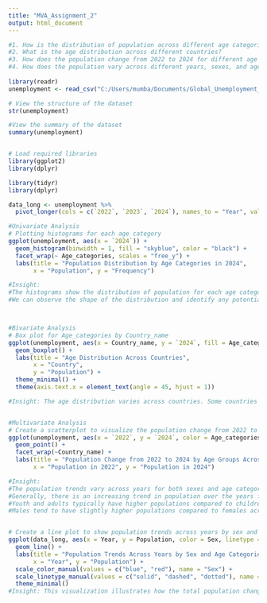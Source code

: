 ---
title: "MVA_Assignment_2"
output: html_document
---

```{r}
#1. How is the distribution of population across different age categories?
#2. What is the age distribution across different countries?
#3. How does the population change from 2022 to 2024 for different age groups across countries?
#4. How does the population vary across different years, sexes, and age categories?
  
library(readr)
unemployment <- read_csv("C:/Users/mumba/Documents/Global_Unemployment_Dataset.csv")

# View the structure of the dataset
str(unemployment)

#View the summary of the dataset
summary(unemployment)


# Load required libraries
library(ggplot2)
library(dplyr)

library(tidyr)
library(dplyr)

data_long <- unemployment %>%
  pivot_longer(cols = c(`2022`, `2023`, `2024`), names_to = "Year", values_to = "Population")

#Univariate Analysis
# Plotting histograms for each age category
ggplot(unemployment, aes(x = `2024`)) +
  geom_histogram(binwidth = 1, fill = "skyblue", color = "black") +
  facet_wrap(~ Age_categories, scales = "free_y") +
  labs(title = "Population Distribution by Age Categories in 2024",
       x = "Population", y = "Frequency")

#Insight:
#The histograms show the distribution of population for each age category in 2024.
#We can observe the shape of the distribution and identify any potential outliers or unusual patterns.



#Bivariate Analysis
# Box plot for Age_categories by Country_name
ggplot(unemployment, aes(x = Country_name, y = `2024`, fill = Age_categories)) +
  geom_boxplot() +
  labs(title = "Age Distribution Across Countries",
       x = "Country",
       y = "Population") +
  theme_minimal() +
  theme(axis.text.x = element_text(angle = 45, hjust = 1))

#Insight: The age distribution varies across countries. Some countries have a more even distribution across age categories, while others have a more skewed distribution.


#Multivariate Analysis
# Create a scatterplot to visualize the population change from 2022 to 2024 for different age groups across countries
ggplot(unemployment, aes(x = `2022`, y = `2024`, color = Age_categories)) +
  geom_point() +
  facet_wrap(~Country_name) +
  labs(title = "Population Change from 2022 to 2024 by Age Groups Across Countries",
       x = "Population in 2022", y = "Population in 2024")

#Insight:
#The population trends vary across years for both sexes and age categories.
#Generally, there is an increasing trend in population over the years for all age categories and sexes, although the rate of increase differs.
#Youth and adults typically have higher populations compared to children.
#Males tend to have slightly higher populations compared to females across all age categories and years.


# Create a line plot to show population trends across years by sex and age categories
ggplot(data_long, aes(x = Year, y = Population, color = Sex, linetype = Age_categories)) +
  geom_line() +
  labs(title = "Population Trends Across Years by Sex and Age Categories",
       x = "Year", y = "Population") +
  scale_color_manual(values = c("blue", "red"), name = "Sex") +
  scale_linetype_manual(values = c("solid", "dashed", "dotted"), name = "Age Categories") +
  theme_minimal()
#Insight: This visualization illustrates how the total population changes over the years (2022-2024) for each country, segmented by sex and age category. It provides insights into population dynamics, highlighting any significant trends or variations across different demographic groups and countries.


```

